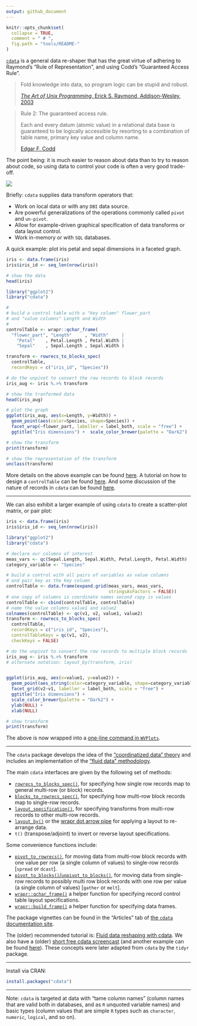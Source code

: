 ```yaml
---
output: github_document
---
```


<!-- README.md is generated from README.Rmd. Please edit that file -->


```r
knitr::opts_chunk$set(
  collapse = TRUE,
  comment = " # ",
  fig.path = "tools/README-"
)
```


[`cdata`](https://CRAN.R-project.org/package=cdata) is a general data re-shaper that has the great virtue of adhering to Raymond's "Rule of Representation", and using Codd's "Guaranteed Access Rule".

> Fold knowledge into data, so program logic can be stupid and robust.
>
> [*The Art of Unix Programming*, Erick S. Raymond, Addison-Wesley, 2003](http://www.catb.org/esr/writings/taoup/html/ch01s06.html#id2878263)

> Rule 2: The guaranteed access rule.
>
> Each and every datum (atomic value) in a relational data base is guaranteed to be logically accessible by resorting to a combination of table name, primary key value and column name.
>
> [Edgar F. Codd](https://en.wikipedia.org/wiki/Codd%27s_12_rules)

The point being: it is much easier to reason about data than to try to reason about code, so using data to control your code is often a very good trade-off.  


![](https://raw.githubusercontent.com/WinVector/cdata/master/tools/cdata.png)

Briefly: `cdata` supplies data transform operators that:

 * Work on local data or with any `DBI` data source.
 * Are powerful generalizations of the operations commonly called `pivot` and `un-pivot`.
 * Allow for example-driven graphical specification of data transforms or data layout control.
 * Work in-memory or with `SQL` databases.

A quick example: plot iris petal and sepal dimensions in a faceted graph.


```r
iris <- data.frame(iris)
iris$iris_id <- seq_len(nrow(iris))

# show the data
head(iris)

library("ggplot2")
library("cdata")

#
# build a control table with a "key column" flower_part
# and "value columns" Length and Width
#
controlTable <- wrapr::qchar_frame(
  "flower_part", "Length"     , "Width"     |
    "Petal"    , Petal.Length , Petal.Width |
    "Sepal"    , Sepal.Length , Sepal.Width )

transform <- rowrecs_to_blocks_spec(
  controlTable,
  recordKeys = c("iris_id", "Species"))

# do the unpivot to convert the row records to block records
iris_aug <- iris %.>% transform

# show the tranformed data
head(iris_aug)

# plot the graph
ggplot(iris_aug, aes(x=Length, y=Width)) +
  geom_point(aes(color=Species, shape=Species)) + 
  facet_wrap(~flower_part, labeller = label_both, scale = "free") +
  ggtitle("Iris dimensions") +  scale_color_brewer(palette = "Dark2")

# show the transform
print(transform)

# show the representation of the transform
unclass(transform)
```

More details on the above example can be found [here](http://www.win-vector.com/blog/2018/10/faceted-graphs-with-cdata-and-ggplot2/). A tutorial on how to design a `controlTable` can be found [here](https://winvector.github.io/cdata/articles/design.html).  And some discussion of the nature of records in `cdata` can be found [here](https://winvector.github.io/cdata/articles/blocksrecs.html).

----

We can also exhibit a larger example of using `cdata` to create a scatter-plot matrix, or pair plot:

```r

iris <- data.frame(iris)
iris$iris_id <- seq_len(nrow(iris))

library("ggplot2")
library("cdata")

# declare our columns of interest
meas_vars <- qc(Sepal.Length, Sepal.Width, Petal.Length, Petal.Width)
category_variable <- "Species"

# build a control with all pairs of variables as value columns
# and pair_key as the key column
controlTable <- data.frame(expand.grid(meas_vars, meas_vars, 
                                       stringsAsFactors = FALSE))
# one copy of columns is coordinate names second copy is values
controlTable <- cbind(controlTable, controlTable)
# name the value columns value1 and value2
colnames(controlTable) <- qc(v1, v2, value1, value2)
transform <- rowrecs_to_blocks_spec(
  controlTable,
  recordKeys = c("iris_id", "Species"),
  controlTableKeys = qc(v1, v2),
  checkKeys = FALSE)

# do the unpivot to convert the row records to multiple block records
iris_aug <- iris %.>% transform
# alternate notation: layout_by(transform, iris)


ggplot(iris_aug, aes(x=value1, y=value2)) +
  geom_point(aes_string(color=category_variable, shape=category_variable)) + 
  facet_grid(v2~v1, labeller = label_both, scale = "free") +
  ggtitle("Iris dimensions") +
  scale_color_brewer(palette = "Dark2") +
  ylab(NULL) + 
  xlab(NULL)

# show transform
print(transform)
```


The above is now wrapped into a [one-line command in `WVPlots`](https://winvector.github.io/WVPlots/reference/PairPlot.html).


----

The `cdata` package develops the idea of the ["coordinatized data" theory](http://winvector.github.io/FluidData/RowsAndColumns.html) and includes an implementation of the ["fluid data" methodology](http://winvector.github.io/FluidData/FluidData.html).   

The main `cdata` interfaces are given by the following set of methods:

  * [`rowrecs_to_blocks_spec()`](https://winvector.github.io/cdata/reference/rowrecs_to_blocks_spec.html), for specifying how single row records map to general multi-row (or block) records.
  * [`blocks_to_rowrecs_spec()`](https://winvector.github.io/cdata/reference/blocks_to_rowrecs_spec.html), for specifying how multi-row block records map to single-row records.
  * [`layout_specification()`](https://winvector.github.io/cdata/reference/layout_specification.html), for specifying transforms from multi-row records to other multi-row records.
  * [`layout_by()`](https://winvector.github.io/cdata/reference/layout_by.html) or the [wrapr dot arrow pipe](https://winvector.github.io/wrapr/reference/dot_arrow.html) for applying a layout to re-arrange data.
  * `t()` (transpose/adjoint) to invert or reverse layout specifications.

Some convenience functions include:

  * [`pivot_to_rowrecs()`](https://winvector.github.io/cdata/reference/pivot_to_rowrecs.html), for moving data from multi-row block records with one value per row (a single column of values) to single-row records [`spread` or `dcast`].
  * [`pivot_to_blocks()`/`unpivot_to_blocks()`](https://winvector.github.io/cdata/reference/unpivot_to_blocks.html), for moving data from single-row records to possibly multi row block records with one row per value (a single column of values) [`gather` or `melt`].
  * [`wrapr::qchar_frame()`](https://winvector.github.io/wrapr/reference/qchar_frame.html) a helper function for specifying record control table layout specifications.
 * [`wrapr::build_frame()`](https://winvector.github.io/wrapr/reference/build_frame.html) a helper function for specifying data frames.
  
The package vignettes can be found in the "Articles" tab of [the `cdata` documentation site](https://winvector.github.io/cdata/).

The (older) recommended tutorial is: [Fluid data reshaping with cdata](http://winvector.github.io/FluidData/FluidDataReshapingWithCdata.html). We also have a (older) [short free cdata screencast](https://youtu.be/4cYbP3kbc0k) (and another example can be found [here](http://winvector.github.io/FluidData/DataWranglingAtScale.html)).  These concepts were later adapted from `cdata` by the `tidyr` package.

----

Install via CRAN:

```r
install.packages("cdata")
```

----



Note: `cdata` is targeted at data with "tame column names" (column names that are valid both in databases, and as `R` unquoted variable names) and basic types (column values that are simple `R` types such as `character`, `numeric`, `logical`, and so on). 



